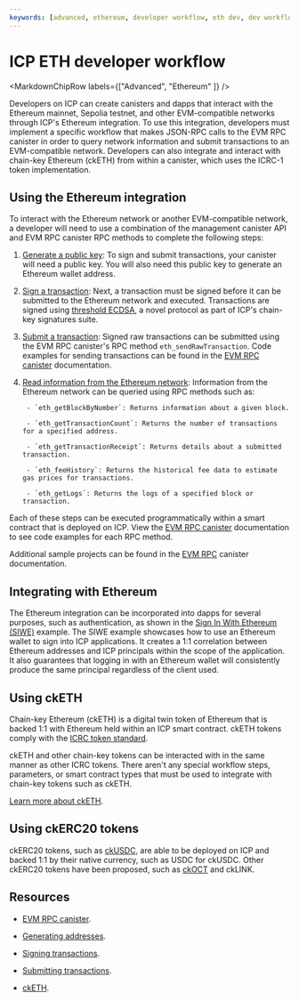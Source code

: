 ```yaml
---
keywords: [advanced, ethereum, developer workflow, eth dev, dev workflow, cketh, integrating with eth]
---
```



# ICP ETH developer workflow

<MarkdownChipRow labels={["Advanced", "Ethereum" ]} />

Developers on ICP can create canisters and dapps that interact with the Ethereum mainnet, Sepolia testnet, and other EVM-compatible networks through ICP's Ethereum integration. To use this integration, developers must implement a specific workflow that makes JSON-RPC calls to the EVM RPC canister in order to query network information and submit transactions to an EVM-compatible network. Developers can also integrate and interact with chain-key Ethereum (ckETH) from within a canister, which uses the ICRC-1 token implementation.

## Using the Ethereum integration

To interact with the Ethereum network or another EVM-compatible network, a developer will need to use a combination of the management canister API and EVM RPC canister RPC methods to complete the following steps:

1. [Generate a public key](./generating-addresses.mdx): To sign and submit transactions, your canister will need a public key. You will also need this public key to generate an Ethereum wallet address.

2. [Sign a transaction](./signing-transactions.mdx): Next, a transaction must be signed before it can be submitted to the Ethereum network and executed. Transactions are signed using [threshold ECDSA](/docs/references/t-sigs-how-it-works/), a novel protocol as part of ICP's chain-key signatures suite.

3. [Submit a transaction](./submit-transactions.mdx): Signed raw transactions can be submitted using the EVM RPC canister's RPC method `eth_sendRawTransaction`. Code examples for sending transactions can be found in the [EVM RPC canister](/docs/building-apps/chain-fusion/ethereum/evm-rpc/evm-rpc-canister) documentation.

4. [Read information from the Ethereum network](/docs/building-apps/chain-fusion/ethereum/evm-rpc/evm-rpc-canister): Information from the Ethereum network can be queried using RPC methods such as:

        - `eth_getBlockByNumber`: Returns information about a given block.

        - `eth_getTransactionCount`: Returns the number of transactions for a specified address.

        - `eth_getTransactionReceipt`: Returns details about a submitted transaction.

        - `eth_feeHistory`: Returns the historical fee data to estimate gas prices for transactions.

        - `eth_getLogs`: Returns the logs of a specified block or transaction.

Each of these steps can be executed programmatically within a smart contract that is deployed on ICP. View the [EVM RPC canister](/docs/building-apps/chain-fusion/ethereum/evm-rpc/evm-rpc-canister) documentation to see code examples for each RPC method.

Additional sample projects can be found in the [EVM RPC](../evm-rpc/samples.mdx) canister documentation.

## Integrating with Ethereum

The Ethereum integration can be incorporated into dapps for several purposes, such as authentication, as shown in the [Sign In With Ethereum (SIWE)](https://github.com/kristoferlund/ic-siwe) example. The SIWE example showcases how to use an Ethereum wallet to sign into ICP applications. It creates a 1:1 correlation between Ethereum addresses and ICP principals within the scope of the application. It also guarantees that logging in with an Ethereum wallet will consistently produce the same principal regardless of the client used.

## Using ckETH

Chain-key Ethereum (ckETH) is a digital twin token of Ethereum that is backed 1:1 with Ethereum held within an ICP smart contract. ckETH tokens comply with the [ICRC token standard](/docs/defi/chain-key-tokens/cketh/overview).

ckETH and other chain-key tokens can be interacted with in the same manner as other ICRC tokens. There aren't any special workflow steps, parameters, or smart contract types that must be used to integrate with chain-key tokens such as ckETH.

[Learn more about ckETH](/docs/defi/chain-key-tokens/cketh/overview).

## Using ckERC20 tokens

ckERC20 tokens, such as [ckUSDC](https://dashboard.internetcomputer.org/ethereum/xevnm-gaaaa-aaaar-qafnq-cai), are able to be deployed on ICP and backed 1:1 by their native currency, such as USDC for ckUSDC. Other ckERC20 tokens have been proposed, such as [ckOCT](https://forum.dfinity.org/t/proposal-to-add-oct-as-a-new-ckerc20-token/32108) and ckLINK.

## Resources

- [EVM RPC canister](/docs/building-apps/chain-fusion/ethereum/evm-rpc/evm-rpc-canister).

- [Generating addresses](./generating-addresses.mdx).

- [Signing transactions](./signing-transactions.mdx).

- [Submitting transactions](./submit-transactions.mdx).

- [ckETH](/docs/defi/chain-key-tokens/cketh/overview).
